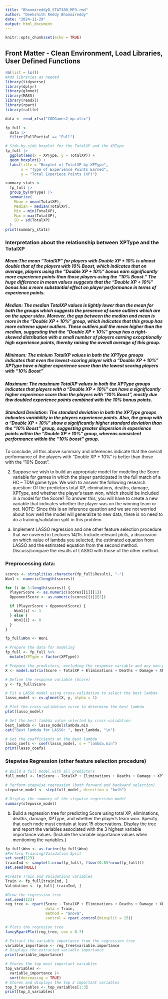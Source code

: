 ```yaml
---
title: "BhoomireddyD_STAT380_MP3.rmd"
author: "Deekshith Reddy Bhoomireddy"
date: "2024-11-29"
output: html_document
---
```


```r
knitr::opts_chunk$set(echo = TRUE)
```

## Front Matter - Clean Environment, Load Libraries, User Defined Functions

```r
rm(list = ls())
#Add libraries as needed
library(tidyverse)
library(dplyr)
library(glmnet)
library(MASS)
library(readxl)
library(rpart)
library(rattle)

data <- read_xlsx("CODGames2_mp.xlsx")
```


```r
fp_full <-
  data |>
  filter(FullPartial == "Full")
```


```r
# Side-by-side boxplot for the TotalXP and the XRType
fp_full |>
  ggplot(aes(x = XPType, y = TotalXP)) +
  geom_boxplot() + 
  labs(title = "Boxplot of TotalXP by XPType",
       x = "Type of Experience Points Earned",
       y = "Total Experiece Points (XP)")
```


```r
summary_stats <-
  fp_full |>
  group_by(XPType) |>
  summarize(
    Mean = mean(TotalXP),
    Median = median(TotalXP),
    Min = min(TotalXP),
    Max = max(TotalXP),
    SD = sd(TotalXP)
  )
print(summary_stats)
```

### Interpretation about the relationship between XPType and the TotalXP

##### Mean:The mean "TotalXP" for players with Double XP + 10% is almost double that of the players with 10% Boost, which indicates that on average, players using the "Double XP + 10%" bonus earn significantly more experience points than those players using the "10% Boost." The huge difference in mean values suggests that the "Double XP + 10%" bonus has a more substantial effect on player performance in terms of experience points.

##### Median: The median TotalXP values is lightly lower than the mean for both the groups which suggests the presence of some outliers which are on the upper sides. Morever, the gap between the median and mean is more in the "Double XP + 10%" group, which indicates that this group has more extreme upper outliers. These outliers pull the mean higher than the median, suggesting that the "Double XP + 10%" group has a right-skewed distribution with a small number of players earning exceptionally high experience points, thereby raising the overall average of this group.

##### Minimum: The minium TotalXP values in both the XPType groups indicates that even the lowest-scoring player with a "Double XP + 10%" XPType have a higher experience score than the lowest scoring players with "10% Boost"

##### Maximum: The maximum TotalXP values in both the XPType groups indicates that players with a "Double XP + 10%" can have a significantly higher experience score than the players with "10% Boost", mostly due thw doubled experience points combined with the 10% bonus points.

##### Standard Deviation: The standard deviation in both the XPType groups indicates variability in the players experience points. Also, the group with a "Double XP + 10%" show a significantly higher standard deviation than the "10% Boost" group, suggesting greater dispersion in experience points within the "Double XP + 10%" group, whereas consistent performance within the "10% boost" group.


To conclude, all this above summary and inferences indicate that the overall performance of the players with "Double XP + 10%" is better than those with the "10% Boost".




2. Suppose we wish to build an appropriate model for modeling the Score variable for games in which the player participated in the full match of a HC – TDM game type. We wish to answer the following research question: Of the predictors total XP, eliminations, deaths, damage, XPType, and whether the player’s team won, which should be included in a model for the Score? To answer this, you will have to create a new variable that indicates whether the player was on the winning team or not. NOTE: Since this is an inference question and we are not worried about how well the model will generalize to new data, there is no need to do a training/validation split in this problem.

 a. Implement LASSO regression and one other feature selection procedure that we covered in Lectures 14/15. Include relevant plots, a discussion on which value of lambda you selected, the estimated equation from LASSO and the estimated equation from the second method. Discuss/compare the results of LASSO with those of the other method. 

### Preprocessing data:
```r

scores <- strsplit(as.character(fp_full$Result), "-")
Won1 <- numeric(length(scores))

for (i in 1:length(scores)) {
  PlayerScore <- as.numeric(scores[[i]][1])
  OpponentScore <- as.numeric(scores[[i]][2])

  if (PlayerScore > OpponentScore) {
    Won1[i] <- 1
  } else {
    Won1[i] <- 0
  }
}

fp_full$Won <- Won1

# Prepare the data for modeling
fp_full <- fp_full %>%
  mutate(XPType = factor(XPType))

# Prepare the predictors, excluding the response variable and any non-predictor columns
X <- model.matrix(Score ~ TotalXP + Eliminations + Deaths + Damage + XPType + Won - 1, data = fp_full)

# Define the response variable (Score)
y <- fp_full$Score
```


```r
# Fit a LASSO model using cross-validation to select the best lambda
lasso_model <- cv.glmnet(X, y, alpha = 1)

# Plot the cross-validation curve to determine the best lambda
plot(lasso_model)

# Get the best lambda value selected by cross-validation
best_lambda <- lasso_model$lambda.min
cat("Best lambda for LASSO: ", best_lambda, "\n")

# Get the coefficients at the best lambda
lasso_coefs <- coef(lasso_model, s = "lambda.min")
print(lasso_coefs)
```


### Stepwise Regression (other feature selection procedure)
```r
# Build a full model with all predictors
full_model <- lm(Score ~ TotalXP + Eliminations + Deaths + Damage + XPType + Won, data = fp_full)

# Perform stepwise regression (both forward and backward selection)
stepwise_model <- step(full_model, direction = "both")

# Display the summary of the stepwise regression model
summary(stepwise_model)
```




b. Build a regression tree for predicting Score using total XP, eliminations, deaths, damage, XPType, and whether the player’s team won. Specify that each node must contain at least 15 observations. Display the tree and report the variables associated with the 3 highest variable importance values. (Include the variable importance values when mentioning the variables.)

```r
fp_full$Won <- as.factor(fp_full$Won)
#Perform Training/Validation Split
set.seed(123)
trainInd <- sample(1:nrow(fp_full), floor(0.85*nrow(fp_full)))
set.seed(NULL)

#Create Train and Validations variables
Train <- fp_full[trainInd, ]
Validation <- fp_full[-trainInd, ]
```

```r
#Grow the regression tree
set.seed(123)
reg_tree <- rpart(Score ~ TotalXP + Eliminations + Deaths + Damage + XPType + Won, 
                  data = Train, 
                  method = "anova",
                  control = rpart.control(minsplit = 15))
```


```r
# Plots the regresion tree
fancyRpartPlot(reg_tree, cex = 0.7)
```


```r
# Extract the variable importance from the regression tree
variable_importance <- reg_tree$variable.importance
# Displays the extracted variable importance
print(variable_importance)

# Stores the top most important variables
top_variables <- 
  variable_importance |>
  sort(decreasing = TRUE)
# Stores and displays the top 3 important variables
top_3_variables <- top_variables[1:3]
print(top_3_variables)
```




